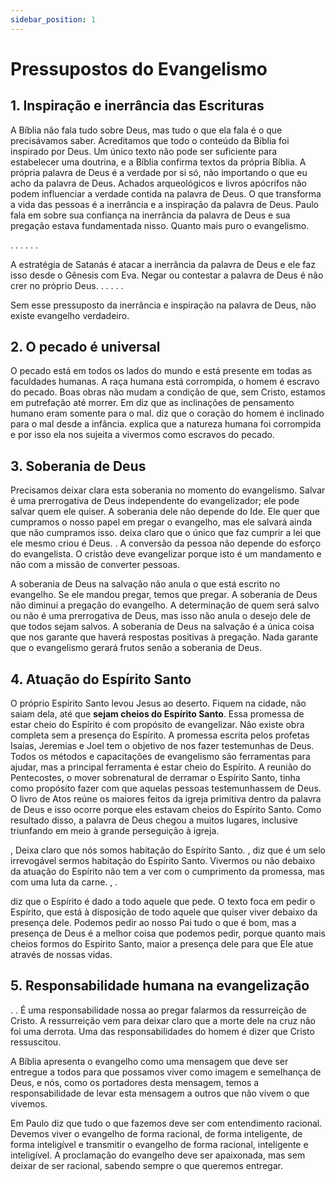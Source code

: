 ```yaml
---
sidebar_position: 1
---
```



# Pressupostos do Evangelismo

## 1. Inspiração e inerrância das Escrituras

A Bíblia não fala tudo sobre Deus, mas tudo o que ela fala é o que precisávamos saber. Acreditamos que todo o conteúdo da Bíblia foi inspirado por Deus. Um único texto não pode ser suficiente para estabelecer uma doutrina, e a Bíblia confirma textos da própria Bíblia. A própria palavra de Deus é a verdade por si só, não importando o que eu acho da palavra de Deus. Achados arqueológicos e livros apócrifos não podem influenciar a verdade contida na palavra de Deus. O que transforma a vida das pessoas é a inerrância e a inspiração da palavra de Deus. Paulo fala em <Verse reference="1 Timóteo 1:15"/> sobre sua confiança na inerrância da palavra de Deus e sua pregação estava fundamentada nisso. Quanto mais puro o evangelismo.

<Verse reference="2 Timóteo 3:16"/>. <Verse reference="2 Pedro 1:20-21"/>. <Verse reference="1 Tessalonicenses 2:13"/>. <Verse reference="João 17:17"/>. <Verse reference="1 Timóteo 1:15"/>. <Verse reference="1 Timóteo 4:9"/>.

A estratégia de Satanás é atacar a inerrância da palavra de Deus e ele faz isso desde o Gênesis com Eva. Negar ou contestar a palavra de Deus é não crer no próprio Deus. <Verse reference="Romanos 1:16"/>. <Verse reference="1 Coríntios 1:21"/>. <Verse reference="1 Coríntios 15:11"/>. <Verse reference="Colossenses 1:3-6"/>. <Verse reference="1 Tessalonicenses 2:13-14"/>.

Sem esse pressuposto da inerrância e inspiração na palavra de Deus, não existe evangelho verdadeiro.

## 2. O pecado é universal

O pecado está em todos os lados do mundo e está presente em todas as faculdades humanas. A raça humana está corrompida, o homem é escravo do pecado. Boas obras não mudam a condição de que, sem Cristo, estamos em putrefação até morrer. Em <Verse reference="Gênesis 5"/> diz que as inclinações de pensamento humano eram somente para o mal. <Verse reference="Gênesis 8:21"/> diz que o coração do homem é inclinado para o mal desde a infância. <Verse reference="João 8:34"/> explica que a natureza humana foi corrompida e por isso ela nos sujeita a vivermos como escravos do pecado. <Verse reference="Efésios 2:1-5"/>

## 3. Soberania de Deus

Precisamos deixar clara esta soberania no momento do evangelismo. Salvar é uma prerrogativa de Deus independente do evangelizador; ele pode salvar quem ele quiser. A soberania dele não depende do Ide. Ele quer que cumpramos o nosso papel em pregar o evangelho, mas ele salvará ainda que não cumpramos isso. <Verse reference="Tiago 4:12"/> deixa claro que o único que faz cumprir a lei que ele mesmo criou é Deus. <Verse reference="Hebreus 5:8-9"/>. A conversão da pessoa não depende do esforço do evangelista. O cristão deve evangelizar porque isto é um mandamento e não com a missão de converter pessoas.

A soberania de Deus na salvação não anula o que está escrito no evangelho. Se ele mandou pregar, temos que pregar. A soberania de Deus não diminui a pregação do evangelho. A determinação de quem será salvo ou não é uma prerrogativa de Deus, mas isso não anula o desejo dele de que todos sejam salvos. A soberania de Deus na salvação é a única coisa que nos garante que haverá respostas positivas à pregação. Nada garante que o evangelismo gerará frutos senão a soberania de Deus.

## 4. Atuação do Espírito Santo

<Verse reference="Lucas 4:1"/> O próprio Espírito Santo levou Jesus ao deserto. <Verse reference="Atos 1:4-8"/> Fiquem na cidade, não saiam dela, até que **sejam cheios do Espírito Santo**. Essa promessa de estar cheio do Espírito é com propósito de evangelizar. Não existe obra completa sem a presença do Espírito. A promessa escrita pelos profetas Isaías, Jeremias e Joel tem o objetivo de nos fazer testemunhas de Deus. Todos os métodos e capacitações de evangelismo são ferramentas para ajudar, mas a principal ferramenta é estar cheio do Espírito. A reunião do Pentecostes, o mover sobrenatural de derramar o Espírito Santo, tinha como propósito fazer com que aquelas pessoas testemunhassem de Deus. O livro de Atos reúne os maiores feitos da igreja primitiva dentro da palavra de Deus e isso ocorre porque eles estavam cheios do Espírito Santo. Como resultado disso, a palavra de Deus chegou a muitos lugares, inclusive triunfando em meio à grande perseguição à igreja.

<Verse reference="Romanos 8:11"/>, <Verse reference="1 Coríntios 6:19"/> Deixa claro que nós somos habitação do Espírito Santo. <Verse reference="Efésios 1:13-14"/>, <Verse reference="2 Coríntios 1:20-21"/> diz que é um selo irrevogável sermos habitação do Espírito Santo. Vivermos ou não debaixo da atuação do Espírito não tem a ver com o cumprimento da promessa, mas com uma luta da carne. <Verse reference="Efésios 4:30"/>, <Verse reference="Romanos 8:9"/>.

<Verse reference="Lucas 11:9-13"/> diz que o Espírito é dado a todo aquele que pede. O texto foca em pedir o Espírito, que está à disposição de todo aquele que quiser viver debaixo da presença dele. Podemos pedir ao nosso Pai tudo o que é bom, mas a presença de Deus é a melhor coisa que podemos pedir, porque quanto mais cheios formos do Espírito Santo, maior a presença dele para que Ele atue através de nossas vidas.

## 5. Responsabilidade humana na evangelização

<Verse reference="Hebreus 9:23-28"/>. <Verse reference="1 Coríntios 15:14"/>. É uma responsabilidade nossa ao pregar falarmos da ressurreição de Cristo. A ressurreição vem para deixar claro que a morte dele na cruz não foi uma derrota. Uma das responsabilidades do homem é dizer que Cristo ressuscitou.

A Bíblia apresenta o evangelho como uma mensagem que deve ser entregue a todos para que possamos viver como imagem e semelhança de Deus, e nós, como os portadores desta mensagem, temos a responsabilidade de levar esta mensagem a outros que não vivem o que vivemos.

Em <Verse reference="1 Coríntios 14:15"/> Paulo diz que tudo o que fazemos deve ser com entendimento racional. Devemos viver o evangelho de forma racional, de forma inteligente, de forma inteligível e transmitir o evangelho de forma racional, inteligente e inteligível. A proclamação do evangelho deve ser apaixonada, mas sem deixar de ser racional, sabendo sempre o que queremos entregar.
